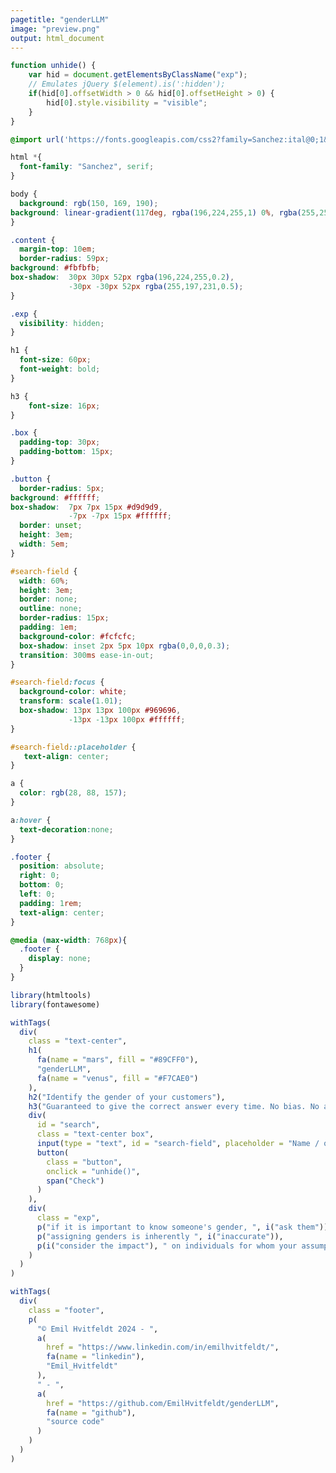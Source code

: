```yaml
---
pagetitle: "genderLLM"
image: "preview.png"
output: html_document
---
```


```js
function unhide() {
    var hid = document.getElementsByClassName("exp");
    // Emulates jQuery $(element).is(':hidden');
    if(hid[0].offsetWidth > 0 && hid[0].offsetHeight > 0) {
        hid[0].style.visibility = "visible";
    }
}
```

```css
@import url('https://fonts.googleapis.com/css2?family=Sanchez:ital@0;1&display=swap');

html *{
  font-family: "Sanchez", serif;
}

body {
  background: rgb(150, 169, 190);
background: linear-gradient(117deg, rgba(196,224,255,1) 0%, rgba(255,255,255,1) 30%, rgba(255,255,255,1) 70%, rgba(255,197,231,1) 100%);
}

.content {
  margin-top: 10em;
  border-radius: 59px;
background: #fbfbfb;
box-shadow:  30px 30px 52px rgba(196,224,255,0.2),
             -30px -30px 52px rgba(255,197,231,0.5);
}

.exp {
  visibility: hidden;
}

h1 {
  font-size: 60px;
  font-weight: bold;
}

h3 {
    font-size: 16px;
}

.box {
  padding-top: 30px;
  padding-bottom: 15px;
}

.button {
  border-radius: 5px;
background: #ffffff;
box-shadow:  7px 7px 15px #d9d9d9,
             -7px -7px 15px #ffffff;
  border: unset;
  height: 3em;
  width: 5em;
}

#search-field {
  width: 60%;
  height: 3em;
  border: none;
  outline: none;
  border-radius: 15px;
  padding: 1em;
  background-color: #fcfcfc;
  box-shadow: inset 2px 5px 10px rgba(0,0,0,0.3);
  transition: 300ms ease-in-out;
}

#search-field:focus {
  background-color: white;
  transform: scale(1.01);
  box-shadow: 13px 13px 100px #969696,
             -13px -13px 100px #ffffff;
}

#search-field::placeholder {
   text-align: center; 
}

a {
  color: rgb(28, 88, 157);
}

a:hover {
  text-decoration:none;
}

.footer {
  position: absolute;
  right: 0;
  bottom: 0;
  left: 0;
  padding: 1rem;
  text-align: center;
}

@media (max-width: 768px){
  .footer {
    display: none;
  }
}
```

```r
library(htmltools)
library(fontawesome)

withTags(
  div(
    class = "text-center",
    h1(
      fa(name = "mars", fill = "#89CFF0"), 
      "genderLLM",
      fa(name = "venus", fill = "#F7CAE0")
    ),
    h2("Identify the gender of your customers"),
    h3("Guaranteed to give the correct answer every time. No bias. No account needed. Always free."),
    div(
      id = "search", 
      class = "text-center box",
      input(type = "text", id = "search-field", placeholder = "Name / occupation"),
      button(
        class = "button",
        onclick = "unhide()",
        span("Check")
      )
    ),
    div(
      class = "exp",
      p("if it is important to know someone's gender, ", i("ask them")),
      p("assigning genders is inherently ", i("inaccurate")),
      p(i("consider the impact"), " on individuals for whom your assumptions are wrong")
    )
  )
)

withTags(
  div(
    class = "footer", 
    p(
      "© Emil Hvitfeldt 2024 - ", 
      a(
        href = "https://www.linkedin.com/in/emilhvitfeldt/", 
        fa(name = "linkedin"),
        "Emil_Hvitfeldt"
      ),
      " - ",
      a(
        href = "https://github.com/EmilHvitfeldt/genderLLM", 
        fa(name = "github"), 
        "source code"
      )
    )
  )
)
```
